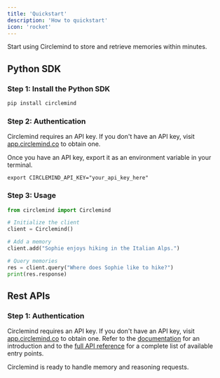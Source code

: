 ```yaml
---
title: 'Quickstart'
description: 'How to quickstart'
icon: 'rocket'
---
```


Start using Circlemind to store and retrieve memories within minutes.

## Python SDK

### Step 1: Install the Python SDK
```bash
pip install circlemind
```

### Step 2: Authentication
Circlemind requires an API key. If you don't have an API key, visit [app.circlemind.co](app.circlemind.co) to obtain one.

Once you have an API key, export it as an environment variable in your terminal.

```
export CIRCLEMIND_API_KEY="your_api_key_here"
```

### Step 3: Usage
```python
from circlemind import Circlemind

# Initialize the client
client = Circlemind()

# Add a memory
client.add("Sophie enjoys hiking in the Italian Alps.")

# Query memories
res = client.query("Where does Sophie like to hike?")
print(res.response)
```

## Rest APIs

### Step 1: Authentication
Circlemind requires an API key. If you don't have an API key, visit [app.circlemind.co](https://app.circlemind.co) to obtain one.
Refer to the [documentation](/rest/docs) for an introduction and to the [full API reference](/api-reference) for a complete list of available entry points.

Circlemind is ready to handle memory and reasoning requests.

